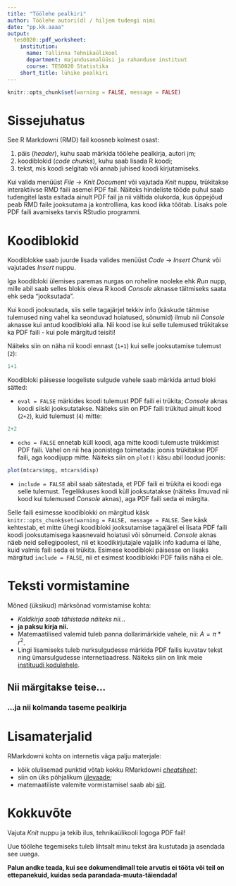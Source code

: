 ```yaml
---
title: "Töölehe pealkiri"
author: Töölehe autori(d) / hiljem tudengi nimi
date: "pp.kk.aaaa"
output:
  tes0020::pdf_worksheet:
    institution:
      name: Tallinna Tehnikaülikool
      department: majandusanalüüsi ja rahanduse instituut
      course: TES0020 Statistika
    short_title: lühike pealkiri
---
```


```r
knitr::opts_chunk$set(warning = FALSE, message = FALSE)
```

# Sissejuhatus
See R Markdowni (RMD) fail koosneb kolmest osast:

1. päis (*header*), kuhu saab märkida töölehe pealkirja, autori jm;
2. koodiblokid (*code chunks*), kuhu saab lisada R koodi;
3. tekst, mis koodi selgitab või annab juhised koodi kirjutamiseks.

Kui valida menüüst _File_ -> _Knit Document_ või vajutada _Knit_ nuppu, trükitakse interaktiivse RMD faili asemel PDF fail. Näiteks hindeliste tööde puhul saab tudengitel lasta esitada ainult PDF fail ja nii vältida olukorda, kus õppejõud peab RMD faile jooksutama ja kontrollima, kas kood ikka töötab. Lisaks pole PDF faili avamiseks tarvis RStudio programmi.

# Koodiblokid
Koodiblokke saab juurde lisada valides menüüst _Code_ -> _Insert Chunk_ või vajutades _Insert_ nuppu.

Iga koodibloki ülemises paremas nurgas on roheline nooleke ehk _Run_ nupp, mille abil saab selles blokis oleva R koodi _Console_ aknasse täitmiseks saata ehk seda "jooksutada".

Kui koodi jooksutada, siis selle tagajärjel tekkiv info (käskude täitmise tulemused ning vahel ka seonduvad hoiatused, sõnumid) ilmub nii _Console_ aknasse kui antud koodibloki alla. Nii kood ise kui selle tulemused trükitakse ka PDF faili - kui pole märgitud teisiti!

Näiteks siin on näha nii koodi ennast (`1+1`) kui selle jooksutamise tulemust (`2`):
```r
1+1
```

Koodibloki päisesse loogeliste sulgude vahele saab märkida antud bloki sätted:

* `eval = FALSE` märkides koodi tulemust PDF faili ei trükita; _Console_ aknas koodi siiski jooksutatakse. Näiteks siin on PDF faili trükitud ainult kood (`2+2`), kuid tulemust (`4`) mitte:
```r
2+2
```

* `echo = FALSE` ennetab küll koodi, aga mitte koodi tulemuste trükkimist PDF faili. Vahel on nii hea joonistega toimetada: joonis trükitakse PDF faili, aga koodijupp mitte. Näiteks siin on `plot()` käsu abil loodud joonis:

```r
plot(mtcars$mpg, mtcars$disp)
```

* `include = FALSE` abil saab sätestada, et PDF faili ei trükita ei koodi ega selle tulemust. Tegelikkuses koodi küll jooksutatakse (näiteks ilmuvad nii kood kui tulemused _Console_ aknas), aga PDF faili seda ei märgita.

Selle faili esimesse koodiblokki on märgitud käsk `knitr::opts_chunk$set(warning = FALSE, message = FALSE`. See käsk kehtestab, et mitte ühegi koodibloki jooksutamise tagajärel ei lisata PDF faili koodi jooksutamisega kaasnevaid hoiatusi või sõnumeid. _Console_ aknas näeb neid sellegipoolest, nii et koodikirjutajale vajalik info kaduma ei lähe, kuid valmis faili seda ei trükita. Esimese koodibloki päisesse on lisaks märgitud `include = FALSE`, nii et esimest koodiblokki PDF failis näha ei ole.

# Teksti vormistamine
Mõned (üksikud) märksõnad vormistamise kohta:

* _Kaldkirja saab tähistada näiteks nii..._
* __ja paksu kirja nii.__
* Matemaatilised valemid tuleb panna dollarimärkide vahele, nii: $A = \pi*r^{2}$.
* Lingi lisamiseks tuleb nurksulgudesse märkida PDF failis kuvatav tekst ning ümarsulgudesse internetiaadress. Näiteks siin on link meie [instituudi kodulehele](https://www.ttu.ee/instituut/majandusanaluusi-ja-rahanduse-instituut/).

## Nii märgitakse teise...
### ...ja nii kolmanda taseme pealkirja

# Lisamaterjalid
RMarkdowni kohta on internetis väga palju materjale:

* kõik olulisemad punktid võtab kokku RMarkdowni [_cheatsheet_](https://rstudio.com/wp-content/uploads/2016/03/rmarkdown-cheatsheet-2.0.pdf);
* siin on üks põhjalikum [ülevaade](https://rmarkdown.rstudio.com/lesson-1.html);
* matemaatiliste valemite vormistamisel saab abi [siit](https://www.calvin.edu/~rpruim/courses/s341/S17/from-class/MathinRmd.html).

# Kokkuvõte
Vajuta _Knit_ nuppu ja tekib ilus, tehnikaülikooli logoga PDF fail!

Uue töölehe tegemiseks tuleb lihtsalt minu tekst ära kustutada ja asendada see uuega.

__Palun andke teada, kui see dokumendimall teie arvutis ei tööta või teil on ettepanekuid, kuidas seda parandada-muuta-täiendada!__